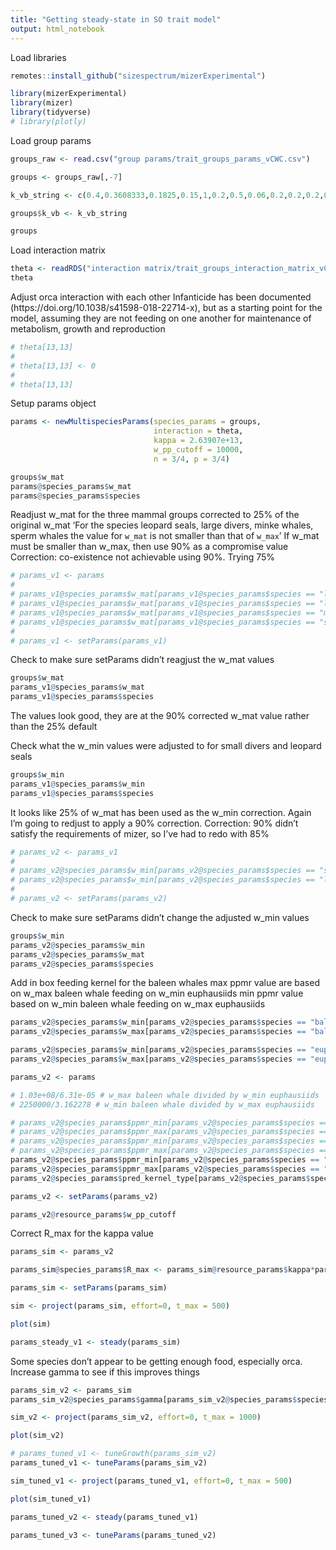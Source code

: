 ```yaml
---
title: "Getting steady-state in SO trait model"
output: html_notebook
---
```





Load libraries 
```r
remotes::install_github("sizespectrum/mizerExperimental")
```

```r
library(mizerExperimental)
library(mizer)
library(tidyverse)
# library(plotly)
```


Load group params

```r
groups_raw <- read.csv("group params/trait_groups_params_vCWC.csv")

groups <- groups_raw[,-7]

k_vb_string <- c(0.4,0.3608333,0.1825,0.15,1,0.2,0.5,0.06,0.2,0.2,0.2,0.2,0.2,0.2,0.2) # to use all k_vb values and instead of h

groups$k_vb <- k_vb_string

groups
```



Load interaction matrix
```r
theta <- readRDS("interaction matrix/trait_groups_interaction_matrix_vCWC.RDS")
theta
```

Adjust orca interaction with each other
Infanticide has been documented (https://doi.org/10.1038/s41598-018-22714-x), but as a starting point for the model, assuming they are not feeding on one another for maintenance of metabolism, growth and reproduction 

```r
# theta[13,13]
# 
# theta[13,13] <- 0
# 
# theta[13,13]
```


Setup params object
```r
params <- newMultispeciesParams(species_params = groups, 
                                interaction = theta, 
                                kappa = 2.63907e+13,
                                w_pp_cutoff = 10000,
                                n = 3/4, p = 3/4)
```

```r
groups$w_mat
params@species_params$w_mat
params@species_params$species
```
Readjust w_mat for the three mammal groups corrected to 25% of the original w_mat
'For the species leopard seals, large divers, minke whales, sperm whales the value for `w_mat` is not smaller than that of `w_max`'
If w_mat must be smaller than w_max, then use 90% as a compromise value
Correction: co-existence not achievable using 90%. Trying 75%

```r
# params_v1 <- params
# 
# params_v1@species_params$w_mat[params_v1@species_params$species == "leopard seals"]  <- 3.480000e+05 * 0.25
# params_v1@species_params$w_mat[params_v1@species_params$species == "large divers"]  <- 2.024000e+06 * 0.25
# params_v1@species_params$w_mat[params_v1@species_params$species == "minke whales"]  <- 6.000000e+06 * 0.25
# params_v1@species_params$w_mat[params_v1@species_params$species == "sperm whales"]  <- 3.650000e+07 * 0.25
# 
# params_v1 <- setParams(params_v1)
```





Check to make sure setParams didn't reagjust the w_mat values
```r
groups$w_mat
params_v1@species_params$w_mat
params_v1@species_params$species
```
The values look good, they are at the 90% corrected w_mat value rather than the 25% default

Check what the w_min values were adjusted to for small divers and leopard seals

```r
groups$w_min
params_v1@species_params$w_min
params_v1@species_params$species
```
It looks like 25% of w_mat has been used as the w_min correction. Again I'm going to redjust to apply a 90% correction.
Correction: 90% didn't satisfy the requirements of mizer, so I've had to redo with 85%

```r
# params_v2 <- params_v1
# 
# params_v2@species_params$w_min[params_v2@species_params$species == "small divers"]  <- params_v2@species_params$w_mat[params_v2@species_params$species == "small divers"] * 0.85
# params_v2@species_params$w_min[params_v2@species_params$species == "leopard seals"]  <- params_v2@species_params$w_mat[params_v2@species_params$species == "leopard seals"] * 0.85
# 
# params_v2 <- setParams(params_v2)
```

Check to make sure setParams didn't change the adjusted w_min values
```r
groups$w_min
params_v2@species_params$w_min
params_v2@species_params$w_mat
params_v2@species_params$species
```

Add in box feeding kernel for the baleen whales
max ppmr value are based on w_max baleen whale feeding on w_min euphausiids
min ppmr value based on w_min baleen whale feeding on w_max euphausiids

```r
params_v2@species_params$w_min[params_v2@species_params$species == "baleen whales"]
params_v2@species_params$w_max[params_v2@species_params$species == "baleen whales"]

params_v2@species_params$w_min[params_v2@species_params$species == "euphausiids"]
params_v2@species_params$w_max[params_v2@species_params$species == "euphausiids"]
```
```r
params_v2 <- params
```


```r
# 1.03e+08/6.31e-05 # w_max baleen whale divided by w_min euphausiids
# 2250000/3.162278 # w_min baleen whale divided by w_max euphausiids

# params_v2@species_params$ppmr_min[params_v2@species_params$species == "baleen whales"]  <- 711512.4
# params_v2@species_params$ppmr_max[params_v2@species_params$species == "baleen whales"] <- 1.63233e+12
# params_v2@species_params$ppmr_min[params_v2@species_params$species == "baleen whales"]  <- 711512.4
# params_v2@species_params$ppmr_max[params_v2@species_params$species == "baleen whales"] <- 1e+10
params_v2@species_params$ppmr_min[params_v2@species_params$species == "baleen whales"]  <- 1e5
params_v2@species_params$ppmr_max[params_v2@species_params$species == "baleen whales"] <-5e7
params_v2@species_params$pred_kernel_type[params_v2@species_params$species == "baleen whales"] <- "box"
```


```r
params_v2 <- setParams(params_v2)

params_v2@resource_params$w_pp_cutoff
```
Correct R_max for the kappa value

```r
params_sim <- params_v2

params_sim@species_params$R_max <- params_sim@resource_params$kappa*params_sim@species_params$w_max^-1.5

params_sim <- setParams(params_sim)

sim <- project(params_sim, effort=0, t_max = 500)

plot(sim)
```

```r
params_steady_v1 <- steady(params_sim)
```

Some species don't appear to be getting enough food, especially orca.
Increase gamma to see if this improves things

```r
params_sim_v2 <- params_sim
params_sim_v2@species_params$gamma[params_sim_v2@species_params$species == "orca"] <- params_sim@species_params$gamma[params_sim@species_params$species == "orca"] * 50
```


```r
sim_v2 <- project(params_sim_v2, effort=0, t_max = 1000)

plot(sim_v2)
```

```r
# params_tuned_v1 <- tuneGrowth(params_sim_v2)
params_tuned_v1 <- tuneParams(params_sim_v2)

```

```r
sim_tuned_v1 <- project(params_tuned_v1, effort=0, t_max = 500)

plot(sim_tuned_v1)
```


```r
params_tuned_v2 <- steady(params_tuned_v1)

params_tuned_v3 <- tuneParams(params_tuned_v2)
```







